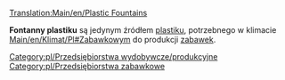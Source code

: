 [[Translation:Main/en/Plastic Fountains]]{{en/-}}
{{pl/Przedsiębiorstwa|image=PlasticFountains.png
|name=Fontanny plastiku
|climates=[[Main/en/Klimat/Pl#Zabawkowy]]
|accepts=Nic
|produces=[[Main/pl/Plastik|Plastik]]
}}

'''Fontanny plastiku''' są jedynym źródłem [[Main/pl/Plastik|plastiku]], potrzebnego w klimacie [[Main/en/Klimat/Pl#Zabawkowy]]m do produkcji [[Main/pl/Zabawki|zabawek]].

{{pl/Navbox Industries}}

[[Category:pl/Przedsiębiorstwa wydobywcze/produkcyjne]]
[[Category:pl/Przedsiębiorstwa zabawkowe]]